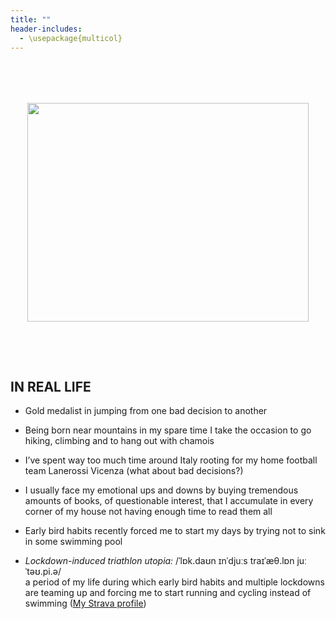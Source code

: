 ```yaml
---
title: ""
header-includes:
  - \usepackage{multicol}
---
```

&nbsp;

<link rel="stylesheet" href="/path/to/folder/css/academicons.min.css"/>
<link rel="stylesheet" href="https://cdn.jsdelivr.net/gh/jpswalsh/academicons@1/css/academicons.min.css">
<link rel="stylesheet" href="https://cdnjs.cloudflare.com/ajax/libs/font-awesome/4.7.0/css/font-awesome.min.css">


<html>
  <head>
    <title>Center an Image using text align center</title>
    <style>
      .img-container {
        text-align: center;
      }
    </style>
  </head>
  <body>
    <div style="margin-top:50px;" class="img-container"> <!-- Block parent element -->
      <img src="images/me.jpg" alt="" height="350" width="450"/>
    </div>
  </body>
</html>
<br>

&nbsp;


## IN REAL LIFE 
* Gold medalist in jumping from one bad decision to another 

* Being born near mountains in my spare time I take the occasion to go hiking, climbing and to hang out with chamois

\vspace{3cm}

* I’ve spent way too much time around Italy rooting for my home football team Lanerossi Vicenza (what about bad decisions?)

\vspace{3cm}

* I usually face my emotional ups and downs by buying tremendous amounts of books, of questionable interest, that I accumulate in every corner of my house not having enough time to read them all

\vspace{3cm}

* Early bird habits recently forced me to start my days by trying not to sink in some swimming pool

\vspace{3cm}

* *Lockdown-induced triathlon utopia:* /ˈlɒk.daʊn ɪnˈdjuːs traɪˈæθ.lɒn juːˈtəʊ.pi.ə/ <br>
  a period of my life during which early bird habits and multiple lockdowns are teaming up and forcing me to start running and cycling instead of swimming ([My Strava profile](https://www.strava.com/athletes/63064430))

